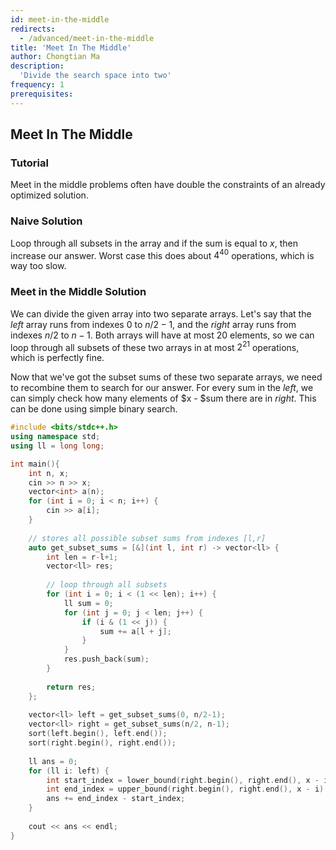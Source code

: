 ```yaml
---
id: meet-in-the-middle
redirects:
  - /advanced/meet-in-the-middle
title: 'Meet In The Middle'
author: Chongtian Ma
description:
  'Divide the search space into two'
frequency: 1
prerequisites:
---
```


## Meet In The Middle

<FocusProblem problem="sample" />


### Tutorial

<Resources>
	<Resource source="CPH" title="5.5 - Meet in the Middle" />
	<Resource
		source="Errichto"
		title="Meet in the Middle | Tutorial & Problems"
		url="https://www.youtube.com/watch?v=18sJ3mK173s"
		starred= "true"
	/>
</Resources>

<Info title="Pro Tip">

Meet in the middle problems often have double the constraints of an already optimized solution.

</Info>

### Naive Solution

Loop through all subsets in the array and if the sum is equal to $x$, then increase our answer. Worst case this does about $4^{40}$ operations, which is way too slow.

### Meet in the Middle Solution

We can divide the given array into two separate arrays. Let's say that the $left$ array runs from indexes $0$ to $n/2-1$, and the $right$ array runs from indexes $n/2$ to $n-1$. Both arrays will have at most $20$ elements, so we can loop through all subsets of these two arrays in at most $2^{21}$ operations, which is perfectly fine.

Now that we've got the subset sums of these two separate arrays, we need to recombine them to search for our answer. For every sum in the $left$, we can simply check how many elements of $x - $sum there are in $right$. This can be done using simple binary search.


<Spoiler title = "Implementation">

```cpp
#include <bits/stdc++.h>
using namespace std;
using ll = long long;

int main(){
	int n, x;
	cin >> n >> x;
	vector<int> a(n);
	for (int i = 0; i < n; i++) {
		cin >> a[i];
	}
	
	// stores all possible subset sums from indexes [l,r]
	auto get_subset_sums = [&](int l, int r) -> vector<ll> {
		int len = r-l+1;
		vector<ll> res;
		
		// loop through all subsets
		for (int i = 0; i < (1 << len); i++) {
			ll sum = 0;
			for (int j = 0; j < len; j++) {
				if (i & (1 << j)) {
					sum += a[l + j];
				}
			}
			res.push_back(sum);
		}
		
		return res;
	};
	
	vector<ll> left = get_subset_sums(0, n/2-1);
	vector<ll> right = get_subset_sums(n/2, n-1);
	sort(left.begin(), left.end());
	sort(right.begin(), right.end());
	
	ll ans = 0;
	for (ll i: left) {
		int start_index = lower_bound(right.begin(), right.end(), x - i) - right.begin();
		int end_index = upper_bound(right.begin(), right.end(), x - i) - right.begin();
		ans += end_index - start_index;
	}
	
	cout << ans << endl;
}

```

</Spoiler>

<Problems problems="general" />

